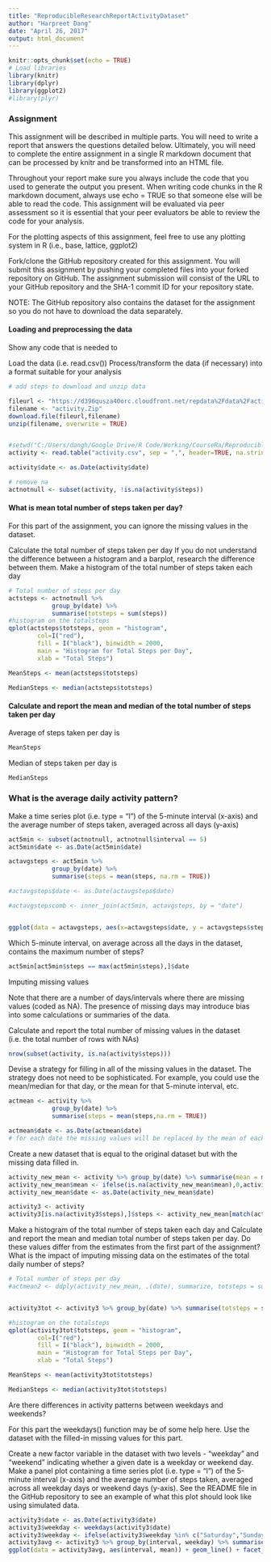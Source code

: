 ---
title: "ReproducibleResearchReportActivityDataset"
author: "Harpreet Dang"
date: "April 26, 2017"
output: html_document
---

```{r setup, include=FALSE}
knitr::opts_chunk$set(echo = TRUE)
# Load libraries
library(knitr)
library(dplyr)
library(ggplot2)
#library(plyr)
```

### Assignment
This assignment will be described in multiple parts. You will need to write a report that answers the questions detailed below. Ultimately, you will need to complete the entire assignment in a single R markdown document that can be processed by knitr and be transformed into an HTML file.

Throughout your report make sure you always include the code that you used to generate the output you present. When writing code chunks in the R markdown document, always use echo = TRUE so that someone else will be able to read the code. This assignment will be evaluated via peer assessment so it is essential that your peer evaluators be able to review the code for your analysis.

For the plotting aspects of this assignment, feel free to use any plotting system in R (i.e., base, lattice, ggplot2)

Fork/clone the GitHub repository created for this assignment. You will submit this assignment by pushing your completed files into your forked repository on GitHub. The assignment submission will consist of the URL to your GitHub repository and the SHA-1 commit ID for your repository state.

NOTE: The GitHub repository also contains the dataset for the assignment so you do not have to download the data separately.

#### Loading and preprocessing the data

Show any code that is needed to

Load the data (i.e. read.csv())
Process/transform the data (if necessary) into a format suitable for your analysis

```{r readdata}
# add steps to download and unzip data

fileurl <- "https://d396qusza40orc.cloudfront.net/repdata%2Fdata%2Factivity.zip"
filename <- "activity.Zip"
download.file(fileurl,filename)
unzip(filename, overwrite = TRUE)


#setwd("C:/Users/dangh/Google Drive/R Code/Working/CourseRa/Reproducible Research/RepData_Activity")
activity <- read.table("activity.csv", sep = ",", header=TRUE, na.strings = "NA")

activity$date <- as.Date(activity$date)

# remove na
actnotnull <- subset(activity, !is.na(activity$steps))
```

#### What is mean total number of steps taken per day?

For this part of the assignment, you can ignore the missing values in the dataset.

Calculate the total number of steps taken per day
If you do not understand the difference between a histogram and a barplot, research the difference between them. Make a histogram of the total number of steps taken each day

```{r CalculateMeanStepsPerDay}
# Total number of steps per day
actsteps <- actnotnull %>% 
            group_by(date) %>% 
            summarise(totsteps = sum(steps))
#histogram on the totalsteps 
qplot(actsteps$totsteps, geom = "histogram", 
        col=I("red"), 
        fill = I("black"), binwidth = 2000, 
        main = "Histogram for Total Steps per Day", 
        xlab = "Total Steps")

MeanSteps <- mean(actsteps$totsteps)

MedianSteps <- median(actsteps$totsteps)

```

#### Calculate and report the mean and median of the total number of steps taken per day

Average of steps taken per day is 
``` {r meansteps} 
MeanSteps 
```

Median of steps taken per day is 
``` {r mediansteps} 
MedianSteps 
```




### What is the average daily activity pattern?

Make a time series plot (i.e. type = "l") of the 5-minute interval (x-axis) and the average number of steps taken, averaged across all days (y-axis)

```{r ComputeAverageDailyActivity}
act5min <- subset(actnotnull, actnotnull$interval == 5)
act5min$date <- as.Date(act5min$date)

actavgsteps <- act5min %>% 
            group_by(date) %>% 
            summarise(steps = mean(steps, na.rm = TRUE))

#actavgsteps$date <- as.Date(actavgsteps$date)

#actavgstepscomb <- inner_join(act5min, actavgsteps, by = "date")


ggplot(data = actavgsteps, aes(x=actavgsteps$date, y = actavgsteps$steps)) + geom_line()

```


Which 5-minute interval, on average across all the days in the dataset, contains the maximum number of steps?

```{r Max5minInterval}
act5min[act5min$steps == max(act5min$steps),]$date
```


Imputing missing values

Note that there are a number of days/intervals where there are missing values (coded as NA). The presence of missing days may introduce bias into some calculations or summaries of the data.

Calculate and report the total number of missing values in the dataset (i.e. the total number of rows with NAs)
```{r MissingData}
nrow(subset(activity, is.na(activity$steps)))

```

Devise a strategy for filling in all of the missing values in the dataset. The strategy does not need to be sophisticated. For example, you could use the mean/median for that day, or the mean for that 5-minute interval, etc.
``` {r DataframeforReplacement}
actmean <- activity %>% 
            group_by(date) %>% 
            summarise(steps = mean(steps,na.rm = TRUE))

actmean$date <- as.Date(actmean$date)
# for each date the missing values will be replaced by the mean of each date 
```

Create a new dataset that is equal to the original dataset but with the missing data filled in.
``` {r ReplaceData}
activity_new_mean <- activity %>% group_by(date) %>% summarise(mean = mean(steps, na.rm = TRUE))
activity_new_mean$mean <- ifelse(is.na(activity_new_mean$mean),0,activity_new_mean$mean)
activity_new_mean$date <- as.Date(activity_new_mean$date)

activity3 <- activity 
activity3[is.na(activity3$steps),]$steps <- activity_new_mean[match(activity3[is.na(activity3$steps),]$date,activity_new_mean$date),]$mean

```


Make a histogram of the total number of steps taken each day and Calculate and report the mean and median total number of steps taken per day. Do these values differ from the estimates from the first part of the assignment? What is the impact of imputing missing data on the estimates of the total daily number of steps?
``` {r HistogramNewVaues}

# Total number of steps per day
#actmean2 <- ddply(activity_new_mean, .(date), summarize, totsteps = sum(steps))


activity3tot <- activity3 %>% group_by(date) %>% summarise(totsteps = sum(steps))

#histogram on the totalsteps 
qplot(activity3tot$totsteps, geom = "histogram", 
        col=I("red"), 
        fill = I("black"), binwidth = 2000, 
        main = "Histogram for Total Steps per Day", 
        xlab = "Total Steps")

MeanSteps <- mean(activity3tot$totsteps)

MedianSteps <- median(activity3tot$totsteps)


```


Are there differences in activity patterns between weekdays and weekends?

For this part the weekdays() function may be of some help here. Use the dataset with the filled-in missing values for this part.

Create a new factor variable in the dataset with two levels - "weekday" and "weekend" indicating whether a given date is a weekday or weekend day.
Make a panel plot containing a time series plot (i.e. type = "l") of the 5-minute interval (x-axis) and the average number of steps taken, averaged across all weekday days or weekend days (y-axis). See the README file in the GitHub repository to see an example of what this plot should look like using simulated data.
``` {r weekdayanalyis}
activity3$date <- as.Date(activity3$date)
activity3$weekday <- weekdays(activity3$date)
activity3$weekday <- ifelse(activity3$weekday %in% c("Saturday","Sunday"), "Weekend", "Weekday")
activity3avg <- activity3 %>% group_by(interval, weekday) %>% summarise(mean = mean(steps,na.rm=TRUE))
ggplot(data = activity3avg, aes(interval, mean)) + geom_line() + facet_wrap(~weekday,  nrow=2)

```
 